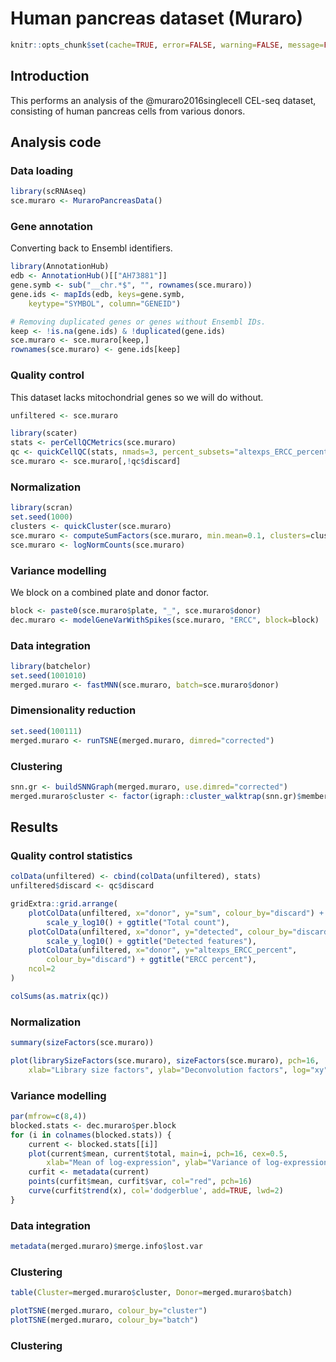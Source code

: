 # Human pancreas dataset (Muraro)

```r
knitr::opts_chunk$set(cache=TRUE, error=FALSE, warning=FALSE, message=FALSE)
```

## Introduction

This performs an analysis of the @muraro2016singlecell CEL-seq dataset,
consisting of human pancreas cells from various donors.

## Analysis code

### Data loading

```r
library(scRNAseq)
sce.muraro <- MuraroPancreasData()
```

### Gene annotation

Converting back to Ensembl identifiers.

```r
library(AnnotationHub)
edb <- AnnotationHub()[["AH73881"]]
gene.symb <- sub("__chr.*$", "", rownames(sce.muraro))
gene.ids <- mapIds(edb, keys=gene.symb, 
    keytype="SYMBOL", column="GENEID")

# Removing duplicated genes or genes without Ensembl IDs.
keep <- !is.na(gene.ids) & !duplicated(gene.ids)
sce.muraro <- sce.muraro[keep,]
rownames(sce.muraro) <- gene.ids[keep]
```

### Quality control

This dataset lacks mitochondrial genes so we will do without.

```r
unfiltered <- sce.muraro
```

```r
library(scater)
stats <- perCellQCMetrics(sce.muraro)
qc <- quickCellQC(stats, nmads=3, percent_subsets="altexps_ERCC_percent")
sce.muraro <- sce.muraro[,!qc$discard]
```

### Normalization

```r
library(scran)
set.seed(1000)
clusters <- quickCluster(sce.muraro)
sce.muraro <- computeSumFactors(sce.muraro, min.mean=0.1, clusters=clusters)
sce.muraro <- logNormCounts(sce.muraro)
```

### Variance modelling

We block on a combined plate and donor factor.

```r
block <- paste0(sce.muraro$plate, "_", sce.muraro$donor)
dec.muraro <- modelGeneVarWithSpikes(sce.muraro, "ERCC", block=block)
```

### Data integration

```r
library(batchelor)
set.seed(1001010)
merged.muraro <- fastMNN(sce.muraro, batch=sce.muraro$donor)
```

### Dimensionality reduction

```r
set.seed(100111)
merged.muraro <- runTSNE(merged.muraro, dimred="corrected")
```

### Clustering

```r
snn.gr <- buildSNNGraph(merged.muraro, use.dimred="corrected")
merged.muraro$cluster <- factor(igraph::cluster_walktrap(snn.gr)$membership)
```

## Results

### Quality control statistics

```r
colData(unfiltered) <- cbind(colData(unfiltered), stats)
unfiltered$discard <- qc$discard

gridExtra::grid.arrange(
    plotColData(unfiltered, x="donor", y="sum", colour_by="discard") +
        scale_y_log10() + ggtitle("Total count"),
    plotColData(unfiltered, x="donor", y="detected", colour_by="discard") +
        scale_y_log10() + ggtitle("Detected features"),
    plotColData(unfiltered, x="donor", y="altexps_ERCC_percent",
        colour_by="discard") + ggtitle("ERCC percent"),
    ncol=2
)
```

```r
colSums(as.matrix(qc))
```

### Normalization

```r
summary(sizeFactors(sce.muraro))
```

```r
plot(librarySizeFactors(sce.muraro), sizeFactors(sce.muraro), pch=16,
    xlab="Library size factors", ylab="Deconvolution factors", log="xy")
```

### Variance modelling

```r
par(mfrow=c(8,4))
blocked.stats <- dec.muraro$per.block
for (i in colnames(blocked.stats)) {
    current <- blocked.stats[[i]]
    plot(current$mean, current$total, main=i, pch=16, cex=0.5,
        xlab="Mean of log-expression", ylab="Variance of log-expression")
    curfit <- metadata(current)
    points(curfit$mean, curfit$var, col="red", pch=16)
    curve(curfit$trend(x), col='dodgerblue', add=TRUE, lwd=2)
}
```

### Data integration

```r
metadata(merged.muraro)$merge.info$lost.var
```

### Clustering

```r
table(Cluster=merged.muraro$cluster, Donor=merged.muraro$batch)
```

```r
plotTSNE(merged.muraro, colour_by="cluster")
plotTSNE(merged.muraro, colour_by="batch")
```

### Clustering


